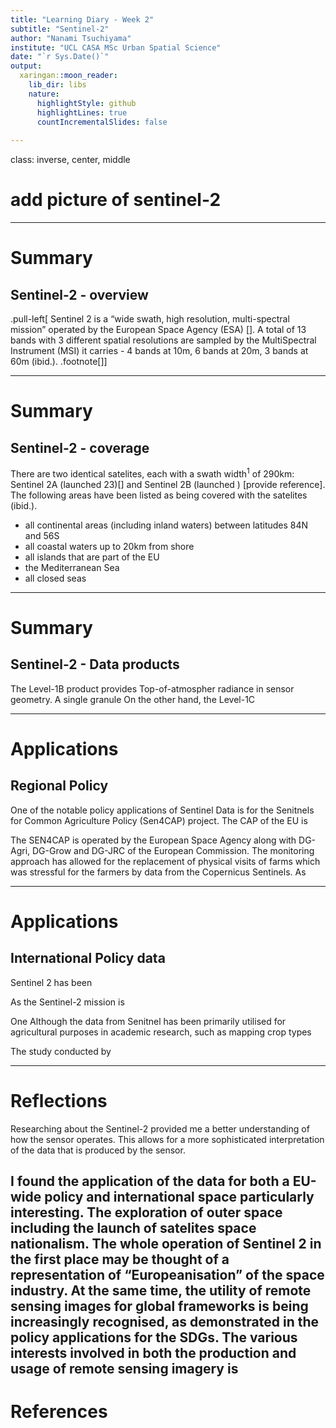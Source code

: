 ```yaml
---
title: "Learning Diary - Week 2"
subtitle: "Sentinel-2"
author: "Nanami Tsuchiyama"
institute: "UCL CASA MSc Urban Spatial Science"
date: "`r Sys.Date()`"
output:
  xaringan::moon_reader:
    lib_dir: libs
    nature:
      highlightStyle: github
      highlightLines: true
      countIncrementalSlides: false
      
---
```


class: inverse, center, middle

# add picture of sentinel-2

---


# Summary 

## Sentinel-2 - overview

.pull-left[
Sentinel 2 is a "wide swath, high resolution, multi-spectral mission" operated by the European Space Agency (ESA) []. A total of 13 bands with 3 different spatial resolutions are sampled by the MultiSpectral Instrument (MSI) it carries - 4 bands at 10m, 6 bands at 20m, 3 bands at 60m (ibid.). 
.footnote[]
]

---

# Summary 

## Sentinel-2 - coverage

There are two identical satelites, each with a swath width<sup>1</sup> of 290km: Sentinel 2A (launched 23)[] and Sentinel 2B (launched ) [provide reference]. The following areas have been listed as being covered with the satelites (ibid.). 

- all continental areas (including inland waters) between latitudes 84N and 56S
- all coastal waters up to 20km from shore 
- all islands that are part of the EU
- the Mediterranean Sea
- all closed seas

---

# Summary

## Sentinel-2 - Data products 

The Level-1B product provides Top-of-atmospher radiance in sensor geometry. A single granule On the other hand, the Level-1C 

---

# Applications

## Regional Policy

One of the notable policy applications of Sentinel Data is for the Senitnels for Common Agriculture Policy (Sen4CAP) project. The CAP of the EU is 


The SEN4CAP is operated by the European Space Agency along with DG-Agri, DG-Grow and DG-JRC of the European Commission. The monitoring approach has allowed for the replacement of physical visits of farms which was stressful for the farmers by data from the Copernicus Sentinels. As 

---

# Applications 

## International Policy data 

Sentinel 2 has been 

As the Sentinel-2 mission is

One 
Although the data from Senitnel has been primarily utilised for agricultural purposes in academic research, such as mapping crop types  

The study conducted by 

---

# Reflections

Researching about the Sentinel-2 provided me a better understanding of how the sensor operates. This allows for a more sophisticated interpretation of the data that is produced by the sensor. 

I found the application of the data for both a EU-wide policy and international space particularly interesting. The exploration of outer space including the launch of satelites  space nationalism. The whole operation of Sentinel 2 in the first place may be thought of a representation of "Europeanisation" of the space industry. At the same time, the utility of remote sensing images for global frameworks is being increasingly recognised, as demonstrated in the policy applications for the SDGs. The various interests involved in both the production and usage of remote sensing imagery is 
---

# References


